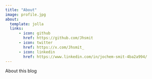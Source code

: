 ```yaml
---
title: "About"
image: profile.jpg
about:
  template: jolla
  links:
      - icon: github
        href: https://github.com/Jhsmit
      - icon: twitter
        href: https://x.com/Jhsmit_
      - icon: linkedin
        href: https://www.linkedin.com/in/jochem-smit-4ba2a994/
---
```


About this blog
